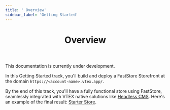 ```yaml
---
title: ' Overview'
sidebar_label: 'Getting Started'
---
```



<header>

# Overview

</header>

<Callout type="warning" emoji="⚠️">
This documentation is currently under development.
</Callout>

In this Getting Started track, you'll build and deploy a FastStore Storefront at the domain `https://<account-name>.vtex.app/`.

By the end of this track, you'll have a fully functional store using FastStore, seamlessly integrated with VTEX native solutions like [Headless CMS](/tbd).
Here's an example of the final result: [Starter Store](https://starter.vtex.app).

<Cards num={2}>
  <Card
    title="1. FastStore Onboarding"
    href="/docs/getting-started/onboarding">
  </Card>
  <Card
    title="2. Setting Up the Project"
    href="/docs/getting-started/settingup-project">
  </Card>
</Cards>

<Cards num={2}>
  <Card
    title="3. Understanding the Project Structure"
    href="/docs/getting-started/project-structure">
  </Card>
  <Card
    title="4. Next Steps"
    href="/docs/getting-started/next-steps">
  </Card>
</Cards>
